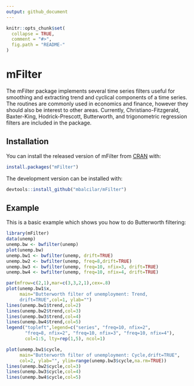 ```yaml
---
output: github_document
---
```


<!-- README.md is generated from README.Rmd. Please edit that file -->

```r
knitr::opts_chunk$set(
  collapse = TRUE,
  comment = "#>",
  fig.path = "README-"
)
```

# mFilter

The mFilter package implements several time series filters useful
        for smoothing and extracting trend and cyclical components of a
        time series. The routines are commonly used in economics and
        finance, however they should also be interest to other areas.
        Currently, Christiano-Fitzgerald, Baxter-King,
        Hodrick-Prescott, Butterworth, and trigonometric regression
        filters are included in the package.

## Installation

You can install the released version of mFilter from [CRAN](https://CRAN.R-project.org) with:

``` r
install.packages("mFilter")
```

The development version can be installed with:

``` r
devtools::install_github("mbalcilar/mFilter")
```

## Example

This is a basic example which shows you how to do Butterworth filtering:

```r
library(mFilter)
data(unemp)
unemp.bw <- bwfilter(unemp)
plot(unemp.bw)
unemp.bw1 <- bwfilter(unemp, drift=TRUE)
unemp.bw2 <- bwfilter(unemp, freq=8,drift=TRUE)
unemp.bw3 <- bwfilter(unemp, freq=10, nfix=3, drift=TRUE)
unemp.bw4 <- bwfilter(unemp, freq=10, nfix=4, drift=TRUE)
```

```r
par(mfrow=c(2,1),mar=c(3,3,2,1),cex=.8)
plot(unemp.bw1$x,
     main="Butterworth filter of unemployment: Trend, 
     drift=TRUE",col=1, ylab="")
lines(unemp.bw1$trend,col=2)
lines(unemp.bw2$trend,col=3)
lines(unemp.bw3$trend,col=4)
lines(unemp.bw4$trend,col=5)
legend("topleft",legend=c("series", "freq=10, nfix=2", 
       "freq=8, nfix=2", "freq=10, nfix=3", "freq=10, nfix=4"), 
       col=1:5, lty=rep(1,5), ncol=1)
```
```r
plot(unemp.bw1$cycle,
     main="Butterworth filter of unemployment: Cycle,drift=TRUE", 
     col=2, ylab="", ylim=range(unemp.bw3$cycle,na.rm=TRUE))
lines(unemp.bw2$cycle,col=3)
lines(unemp.bw3$cycle,col=4)
lines(unemp.bw4$cycle,col=5)

```
